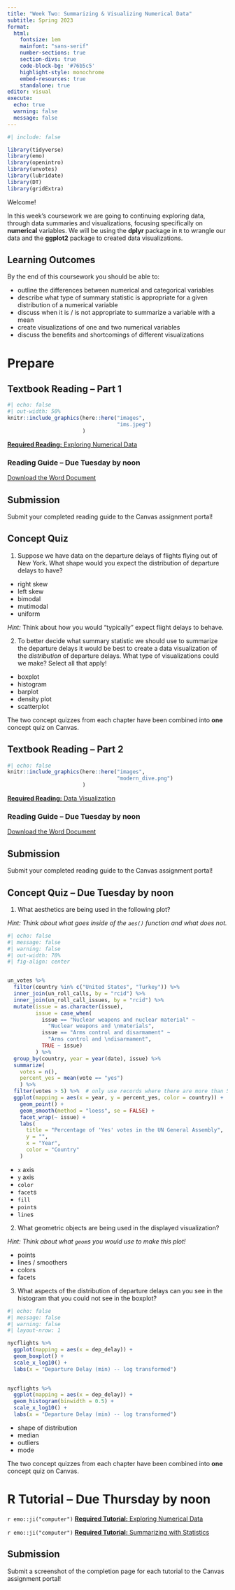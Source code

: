 ```yaml
---
title: "Week Two: Summarizing & Visualizing Numerical Data"
subtitle: Spring 2023
format:
  html:
    fontsize: 1em
    mainfont: "sans-serif"
    number-sections: true
    section-divs: true
    code-block-bg: '#76b5c5'
    highlight-style: monochrome
    embed-resources: true
    standalone: true
editor: visual
execute:
  echo: true
  warning: false
  message: false
---
```


```r
#| include: false

library(tidyverse)
library(emo)
library(openintro)
library(unvotes)
library(lubridate)
library(DT)
library(gridExtra)
```

Welcome!

In this week's coursework we are going to continuing exploring data, through data summaries and visualizations, focusing specifically on **numerical** variables. We will be using the **dplyr** package in `R` to wrangle our data and the **ggplot2** package to created data visualizations.

## Learning Outcomes

By the end of this coursework you should be able to:

-   outline the differences between numerical and categorical variables
-   describe what type of summary statistic is appropriate for a given distribution of a numerical variable
-   discuss when it is / is not appropriate to summarize a variable with a mean
-   create visualizations of one and two numerical variables
-   discuss the benefits and shortcomings of different visualizations

# Prepare

## Textbook Reading -- Part 1

::: column-margin
```r
#| echo: false
#| out-width: 50%
knitr::include_graphics(here::here("images", 
                                   "ims.jpeg")
                        )
```
:::

[**Required Reading:** Exploring Numerical Data](https://openintro-ims.netlify.app/explore-numerical.html)

### Reading Guide -- Due Tuesday by noon

[Download the Word Document](reading-guide/week2-reading2.docx)

::: callout-note
# Submission

Submit your completed reading guide to the Canvas assignment portal!
:::

## Concept Quiz

1.  Suppose we have data on the departure delays of flights flying out of New York. What shape would you expect the distribution of departure delays to have?

-   right skew
-   left skew
-   bimodal
-   mutimodal
-   uniform

*Hint:* Think about how you would "typically" expect flight delays to behave.

2.  To better decide what summary statistic we should use to summarize the departure delays it would be best to create a data visualization of the *distribution* of departure delays. What type of visualizations could we make? Select all that apply!

-   boxplot
-   histogram
-   barplot
-   density plot
-   scatterplot

::: callout-note
The two concept quizzes from each chapter have been combined into **one** concept quiz on Canvas.
:::

## Textbook Reading -- Part 2

::: column-margin
```r
#| echo: false
knitr::include_graphics(here::here("images", 
                                   "modern_dive.png")
                        )
```
:::

[**Required Reading:** Data Visualization](https://moderndive.com/2-viz.html)

### Reading Guide -- Due Tuesday by noon

[Download the Word Document](reading-guide/week2-reading1.docx)

::: callout-note
# Submission

Submit your completed reading guide to the Canvas assignment portal!
:::

## Concept Quiz -- Due Tuesday by noon

1.  What aesthetics are being used in the following plot?

*Hint: Think about what goes inside of the `aes()` function and what does not.*

```r
#| echo: false
#| message: false
#| warning: false
#| out-width: 70%
#| fig-align: center


un_votes %>%
  filter(country %in% c("United States", "Turkey")) %>%
  inner_join(un_roll_calls, by = "rcid") %>%
  inner_join(un_roll_call_issues, by = "rcid") %>%
  mutate(issue = as.character(issue),
         issue = case_when(
           issue == "Nuclear weapons and nuclear material" ~ 
             "Nuclear weapons and \nmaterials",
           issue == "Arms control and disarmament" ~ 
             "Arms control and \ndisarmament", 
           TRUE ~ issue)
         ) %>%
  group_by(country, year = year(date), issue) %>%
  summarize(
    votes = n(),
    percent_yes = mean(vote == "yes")
    ) %>%
  filter(votes > 5) %>%  # only use records where there are more than 5 votes
  ggplot(mapping = aes(x = year, y = percent_yes, color = country)) +
    geom_point() +
    geom_smooth(method = "loess", se = FALSE) +
    facet_wrap(~ issue) +
    labs(
      title = "Percentage of 'Yes' votes in the UN General Assembly",
      y = "",
      x = "Year",
      color = "Country"
    )
```

-   `x` axis
-   `y` axis
-   `color`
-   `facet`s
-   `fill`
-   `point`s
-   `line`s

2.  What geometric objects are being used in the displayed visualization?

*Hint: Think about what `geom`s you would use to make this plot!*

-   points
-   lines / smoothers
-   colors
-   facets

3.  What aspects of the distribution of departure delays can you see in the histogram that you could not see in the boxplot?

```r
#| echo: false 
#| message: false
#| warning: false
#| layout-nrow: 1

nycflights %>% 
  ggplot(mapping = aes(x = dep_delay)) + 
  geom_boxplot() + 
  scale_x_log10() + 
  labs(x = "Departure Delay (min) -- log transformed")

  
nycflights %>% 
  ggplot(mapping = aes(x = dep_delay)) + 
  geom_histogram(binwidth = 0.5) + 
  scale_x_log10() + 
  labs(x = "Departure Delay (min) -- log transformed")
```

-   shape of distribution
-   median
-   outliers
-   mode

::: callout-note
The two concept quizzes from each chapter have been combined into **one** concept quiz on Canvas.
:::

# R Tutorial -- Due Thursday by noon

`r emo::ji("computer")` [**Required Tutorial:** Exploring Numerical Data](https://openintro.shinyapps.io/ims-02-explore-02/)

`r emo::ji("computer")` [**Required Tutorial:** Summarizing with Statistics](https://openintro.shinyapps.io/ims-02-explore-03/)

::: callout-note
# Submission

Submit a screenshot of the completion page for each tutorial to the Canvas assignment portal!
:::
